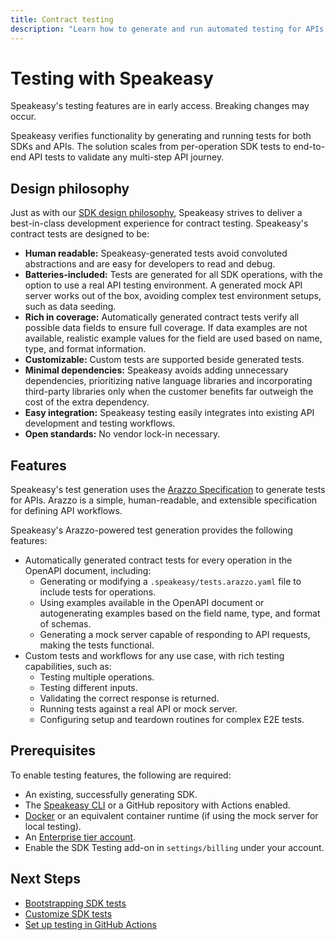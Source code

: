 ```yaml
---
title: Contract testing
description: "Learn how to generate and run automated testing for APIs and SDKs."
---
```



# Testing with Speakeasy

<Callout title="Info" type="info">

Speakeasy's testing features are in early access. Breaking changes may occur.

</Callout>

Speakeasy verifies functionality by generating and running tests for both SDKs and APIs. The solution scales from per-operation SDK tests to end-to-end API tests to validate any multi-step API journey.

## Design philosophy

Just as with our [SDK design philosophy](/docs/languages/philosophy), Speakeasy strives to deliver a best-in-class development experience for contract testing. Speakeasy's contract tests are designed to be:

- **Human readable:** Speakeasy-generated tests avoid convoluted abstractions and are easy for developers to read and debug.
- **Batteries-included:** Tests are generated for all SDK operations, with the option to use a real API testing environment. A generated mock API server works out of the box, avoiding complex test environment setups, such as data seeding.
- **Rich in coverage:** Automatically generated contract tests verify all possible data fields to ensure full coverage. If data examples are not available, realistic example values for the field are used based on name, type, and format information.
- **Customizable:** Custom tests are supported beside generated tests.
- **Minimal dependencies:** Speakeasy avoids adding unnecessary dependencies, prioritizing native language libraries and incorporating third-party libraries only when the customer benefits far outweigh the cost of the extra dependency.
- **Easy integration:** Speakeasy testing easily integrates into existing API development and testing workflows.
- **Open standards:** No vendor lock-in necessary.

## Features

Speakeasy's test generation uses the [Arazzo Specification](/openapi/arazzo) to generate tests for APIs. Arazzo is a simple, human-readable, and extensible specification for defining API workflows.

Speakeasy's Arazzo-powered test generation provides the following features:

- Automatically generated contract tests for every operation in the OpenAPI document, including:
  - Generating or modifying a `.speakeasy/tests.arazzo.yaml` file to include tests for operations.
  - Using examples available in the OpenAPI document or autogenerating examples based on the field name, type, and format of schemas.
  - Generating a mock server capable of responding to API requests, making the tests functional.
- Custom tests and workflows for any use case, with rich testing capabilities, such as:
  - Testing multiple operations.
  - Testing different inputs.
  - Validating the correct response is returned.
  - Running tests against a real API or mock server.
  - Configuring setup and teardown routines for complex E2E tests.

## Prerequisites

To enable testing features, the following are required:

- An existing, successfully generating SDK.
- The [Speakeasy CLI](/docs/speakeasy-reference/cli/getting-started) or a GitHub repository with Actions enabled.
- [Docker](https://www.docker.com/) or an equivalent container runtime (if using the mock server for local testing).
- An [Enterprise tier account](/pricing).
- Enable the SDK Testing add-on in `settings/billing` under your account.

## Next Steps

- [Bootstrapping SDK tests](/docs/customize-testing/bootstrapping-test-generation)
- [Customize SDK tests](/docs/customize-testing/customizing-sdk-tests)
- [Set up testing in GitHub Actions](/docs/customize-testing/github-actions)
